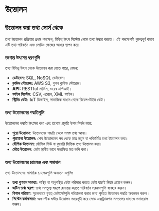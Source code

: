 # উত্তোলন

## উত্তোলন করা তথ্য সোর্স থেকে

তথ্য উত্তোলন প্রক্রিয়ার প্রথম পদক্ষেপ, বিভিন্ন উৎস সিস্টেম থেকে তথ্য উদ্ধার করতে। এই পদক্ষেপটি গুরুত্বপূর্ণ কারণ এটি তথ্য পরিবর্তন এবং লোডিং ফেজের আধার স্থাপন করে।

### তথ্যের উৎসের ধরণগুলি

তথ্য বিভিন্ন উৎস থেকে উত্তোলন করা যেতে পারে, যেমন:

- **ডেটাবেস:** SQL, NoSQL ডেটাবেস।
- **ক্লাউড স্টোরেজ:** AWS S3, গুগল ক্লাউড স্টোরেজ।
- **API:** RESTful সার্ভিস, ওয়েব এপিআই।
- **ফাইল সিস্টেম:** CSV, এক্সেল, XML ফাইল।
- **স্ট্রিমিং ডেটা:** IoT ডিভাইস, সামাজিক মাধ্যম থেকে রিয়েল-টাইম ডেটা।

### তথ্য উত্তোলনের পদ্ধতিগুলি

উত্তোলনের পদ্ধতি উৎসের ধরণ এবং তথ্যের প্রকৃতি উপর নির্ভর করে:

- **পুরো উত্তোলন:** উত্তোলনের পদ্ধতি থেকে সমস্ত তথ্য আনা।
- **পূরযোগ্য উত্তোলন:** শেষ উত্তোলনের পর থেকে মাত্র নতুন বা পরিবর্তিত তথ্য উত্তোলন করা।
- **যৌগিক উত্তোলন:** যৌগিক ভিউ বা কুয়েরি ভিত্তিক তথ্য উত্তোলন করা।
- **ভৌত উত্তোলন:** ডেটা স্থানীয় ভাবে সংরক্ষিত মত কপি করা।

### তথ্য উত্তোলনের চ্যালেঞ্জ এবং সমাধান

তথ্য উত্তোলনের সামগ্রিক চ্যালেঞ্জগুলি অন্যতম এগুলিঃ

- **তথ্য গুণমান সমস্যা:** অস্থির বা অনুপস্থিত ডেটা পরিষ্কার করতে ডেটা যাচাই নিয়ম প্রয়োগ করুন।
- **জটিল তথ্য স্বরূপ:** তথ্য সমতুল্য স্বরূপে রূপান্তর করতে পরিবর্তন সরঞ্জামগুলি ব্যবহার করুন।
- **বিশাল পরিমাণ:** সুচকভাবে বৃহত্ ডেটাসেটগুলি পরিচালনা করার জন্য পূর্বহত উত্তোলন পদ্ধতি অবলম্বন করুন।
- **সিস্টেম কর্মক্ষমতা:** অফ-পীক ঘন্টায় উত্তোলন সময়সূচী করে লোড এক্সট্র্যাকশন সমতলের মাধ্যমে সমান্তরাল করুন।